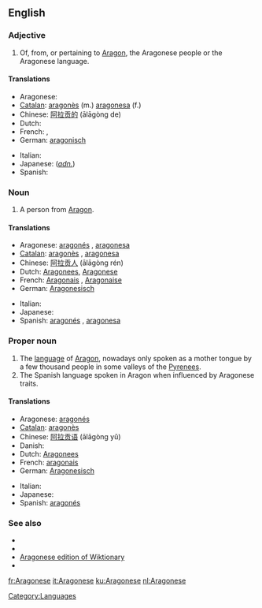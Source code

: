 ==English==
{{wikipedia|Aragonese language}}

===Adjective===
{{en-adj|-}}

# Of, from, or pertaining to [[Aragon]], the Aragonese people or the Aragonese language.

====Translations====
{{trans-top|from Aragon}}
* Aragonese: {{t+|an|aragonés|xs=Aragonese}}
* [[Catalan]]: [[aragonès]] (m.) [[aragonesa]] (f.)
* Chinese: [[阿拉贡的]] (ālāgòng de)
* Dutch: {{t+|nl|Aragonees}}
* French: {{t+|fr|aragonais|m}}, {{t+|fr|aragonaise|f}}
* German: [[aragonisch]]
{{trans-mid}}
* Italian: {{t-|it|aragonese}}
* Japanese: (''[[adonominal|adn.]]'') {{t|ja|アラゴンの|tr=Aragonno|sc=Jpan}}
* Spanish: {{t+|es|aragonés}}
{{trans-bottom}}

===Noun===
{{en-noun|pl=Aragonese}}

# A person from [[Aragon]].

====Translations====
{{trans-top|a person}}
* Aragonese: [[aragonés]] {{m}}, [[aragonesa]] {{f}}
* [[Catalan]]: [[aragonès]] {{m}}, [[aragonesa]] {{f}}
* Chinese: [[阿拉贡人]] (ālāgòng rén)
* Dutch: [[Aragonees]], {{m}} [[Aragonese]] {{f}}
* French: [[Aragonais]] {{m}}, [[Aragonaise]] {{f}}
* German: [[Aragonesisch]]
{{trans-mid}}
* Italian: {{t-|it|aragonese}}
* Japanese: {{t|ja|アラゴン人|tr=Aragon-jin|sc=Jpan}}
* Spanish: [[aragonés]] {{m}}, [[aragonesa]] {{f}}
{{trans-bottom}}

===Proper noun===
{{en-proper noun}}

# The [[language]] of [[Aragon]], nowadays only spoken as a mother tongue by a few thousand people in some valleys of the [[Pyrenees]].
# The Spanish language spoken in Aragon when influenced by Aragonese traits.

====Translations====
{{trans-top|the language of Aragon}}
* Aragonese: [[aragonés]]
* [[Catalan]]: [[aragonès]]
* Chinese: [[阿拉贡语]] (ālāgòng yǔ)
* Danish: {{t|da|aragonisk}}
* Dutch: [[Aragonees]]
* French: [[aragonais]] {{m}}
* German: [[Aragonesisch]]
{{trans-mid}}
* Italian: {{t-|it|aragonese}}
* Japanese: {{t|ja|アラゴン語|tr=Aragon-go|sc=Jpan}}
* Spanish: [[aragonés]]
{{trans-bottom}}

===See also===
{{interwiktionary|code=an}}

* {{langcat}}
* {{pedialite|Aragonese language}}
* [[:an:|Aragonese edition of Wiktionary]]
* {{ethnologue|lang=Aragonese|code=arg}}

[[Category:Languages]]

[[fr:Aragonese]]
[[it:Aragonese]]
[[ku:Aragonese]]
[[nl:Aragonese]]